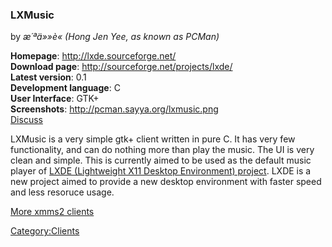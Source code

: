 ===LXMusic===
by ''æ´ªä»»è«­ (Hong Jen Yee, as known as PCMan)''

'''Homepage''': http://lxde.sourceforge.net/<br />
'''Download page''': http://sourceforge.net/projects/lxde/<br />
'''Latest version''': 0.1<br />
'''Development language''': C<br />
'''User Interface''': GTK+<br />
'''Screenshots''': http://pcman.sayya.org/lxmusic.png<br />
[[Talk:Client:LXMusic | Discuss]]

LXMusic is a very simple gtk+ client written in pure C. It has very few functionality, and can do nothing more than play the music. The UI is very clean and simple. This is currently aimed to be used as the default music player of [http://lxde.sourceforge.net/ LXDE (Lightweight X11 Desktop Environment) project]. LXDE is a new project aimed to provide a new desktop environment with faster speed and less resoruce usage.

[[XMMS2 Clients | More xmms2 clients]]

[[Category:Clients]]